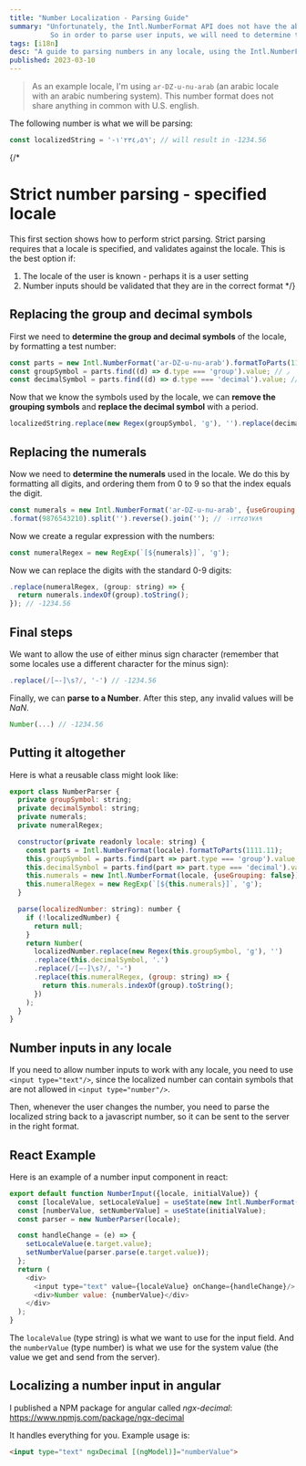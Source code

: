 ```yaml
---
title: "Number Localization - Parsing Guide"
summary: "Unfortunately, the Intl.NumberFormat API does not have the ability to parse a number from localized string.
          So in order to parse user inputs, we will need to determine the properties of the locale on the fly. No library is needed."
tags: [i18n]
desc: "A guide to parsing numbers in any locale, using the Intl.NumberFormat API, without any library."
published: 2023-03-10
---
```




> As an example locale, I'm using `ar-DZ-u-nu-arab` (an arabic locale with an arabic numbering system).
This number format does not share anything in common with U.S. english.

The following number is what we will be parsing:
```javascript
const localizedString = '-١٬٢٣٤٫٥٦'; // will result in -1234.56
```

{/*
# Strict number parsing - specified locale

This first section shows how to perform strict parsing.
Strict parsing requires that a locale is specified, and validates against the locale.
This is the best option if:

1. The locale of the user is known - perhaps it is a user setting
2. Number inputs should be validated that they are in the correct format
*/}

## Replacing the group and decimal symbols

First we need to **determine the group and decimal symbols** of the locale, by formatting a test number:

```javascript
const parts = new Intl.NumberFormat('ar-DZ-u-nu-arab').formatToParts(1111.11);
const groupSymbol = parts.find((d) => d.type === 'group').value; // ٫
const decimalSymbol = parts.find((d) => d.type === 'decimal').value; // ٬
```

Now that we know the symbols used by the locale, we can **remove the grouping symbols** and **replace the decimal symbol** with a period.

```javascript
localizedString.replace(new Regex(groupSymbol, 'g'), '').replace(decimalSymbol, '.'); // -١٢٣٤.٥٦
```

## Replacing the numerals

Now we need to **determine the numerals** used in the locale.
We do this by formatting all digits, and ordering them from 0 to 9 so that the index equals the digit.

```javascript
const numerals = new Intl.NumberFormat('ar-DZ-u-nu-arab', {useGrouping: false})
.format(9876543210).split('').reverse().join(''); // ٠١٢٣٤٥٦٧٨٩
```

Now we create a regular expression with the numbers:

```javascript
const numeralRegex = new RegExp(`[${numerals}]`, 'g');
```

Now we can replace the digits with the standard 0-9 digits:

```javascript
.replace(numeralRegex, (group: string) => {
  return numerals.indexOf(group).toString();
}); // -1234.56
```

## Final steps

We want to allow the use of either minus sign character (remember that some locales use a different character for the minus sign):

```javascript
.replace(/[−-]\s?/, '-') // -1234.56
```

Finally, we can **parse to a Number**. After this step, any invalid values will be *NaN*.

```javascript
Number(...) // -1234.56
```

## Putting it altogether

Here is what a reusable class might look like:

```javascript
export class NumberParser {
  private groupSymbol: string;
  private decimalSymbol: string;
  private numerals;
  private numeralRegex;

  constructor(private readonly locale: string) {
    const parts = Intl.NumberFormat(locale).formatToParts(1111.11);
    this.groupSymbol = parts.find(part => part.type === 'group').value;
    this.decimalSymbol = parts.find(part => part.type === 'decimal').value;
    this.numerals = new Intl.NumberFormat(locale, {useGrouping: false}).format(9876543210).split('').reverse().join('');
    this.numeralRegex = new RegExp(`[${this.numerals}]`, 'g');
  }

  parse(localizedNumber: string): number {
    if (!localizedNumber) {
      return null;
    }
    return Number(
      localizedNumber.replace(new Regex(this.groupSymbol, 'g'), '')
      .replace(this.decimalSymbol, '.')
      .replace(/[−-]\s?/, '-')
      .replace(this.numeralRegex, (group: string) => {
        return this.numerals.indexOf(group).toString();
      })
    );
  }
}
```

## Number inputs in any locale

If you need to allow number inputs to work with any locale, you need to use `<input type="text"/>`, since the localized number can contain symbols that are not allowed in `<input type="number"/>`.

Then, whenever the user changes the number, you need to parse the localized string back to a javascript number, so it can be sent to the server in the right format.

## React Example

Here is an example of a number input component in react:

```javascript
export default function NumberInput({locale, initialValue}) {
  const [localeValue, setLocaleValue] = useState(new Intl.NumberFormat(locale).format(initialValue));
  const [numberValue, setNumberValue] = useState(initialValue);
  const parser = new NumberParser(locale);

  const handleChange = (e) => {
    setLocaleValue(e.target.value);
    setNumberValue(parser.parse(e.target.value));
  };
  return (
    <div>
      <input type="text" value={localeValue} onChange={handleChange}/>
      <div>Number value: {numberValue}</div>
    </div>
  );
}
```

The `localeValue` (type string) is what we want to use for the input field. And the `numberValue` (type number) is what we use for the system value (the value we get and send from the server).

## Localizing a number input in angular

I published a NPM package for angular called *ngx-decimal*: https://www.npmjs.com/package/ngx-decimal

It handles everything for you. Example usage is:

```html
<input type="text" ngxDecimal [(ngModel)]="numberValue">
```
